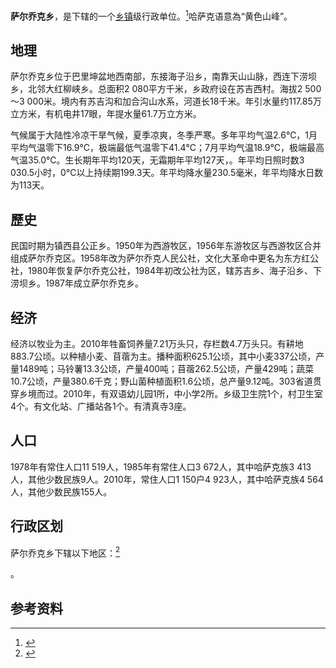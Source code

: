 {{中国乡级行政区|65/22/22/200/000}}

'''萨尔乔克乡'''，是{{PRC admin/fullname|65/22/22/200/000|3}}下辖的一个[[乡镇|乡镇]]级行政单位。<ref>{{PRC admin/ref sgc|{{PRC admin/parent|65/22/22/200/000}}}}</ref>哈萨克语意為“黄色山峰”。

==地理==
萨尔乔克乡位于巴里坤盆地西南部，东接海子沿乡，南靠天山山脉，西连下涝坝乡，北邻大红柳峡乡。总面积2 080平方千米，乡政府设在苏吉西村。海拔2 500～3 000米。境内有苏吉沟和加合沟山水系，河道长18千米。年引水量约117.85万立方米，有机电井17眼，年提水量61.7万立方米。

气候属于大陆性冷凉干旱气候，夏季凉爽，冬季严寒。多年平均气温2.6℃，1月平均气温零下16.9℃，极端最低气温零下41.4℃；7月平均气温18.9℃，极端最高气温35.0℃。生长期年平均120天，无霜期年平均127天，。年平均日照时数3 030.5小时，0℃以上持续期199.3天。年平均降水量230.5毫米，年平均降水日数为113天。

==歷史==
民国时期为镇西县公正乡。1950年为西游牧区，1956年东游牧区与西游牧区合并组成萨尔乔克区。1958年改为萨尔乔克人民公社，文化大革命中更名为东方红公社，1980年恢复萨尔乔克公社，1984年初改公社为区，辖苏吉乡、海子沿乡、下涝坝乡。1987年成立萨尔乔克乡。

==经济==
经济以牧业为主。2010年牲畜饲养量7.21万头只，存栏数4.7万头只。有耕地883.7公顷。以种植小麦、苜蓿为主。播种面积625.1公顷，其中小麦337公顷，产量1489吨；马铃薯13.3公顷，产量400吨；苜蓿262.5公顷，产量429吨；蔬菜10.7公顷，产量380.6千克；野山菌种植面积1.6公顷，总产量9.12吨。303省道贯穿乡境而过。2010年，有双语幼儿园1所，中小学2所。乡级卫生院1个，村卫生室4个。有文化站、广播站各1个。有清真寺3座。

==人口==
1978年有常住人口11 519人，1985年有常住人口3 672人，其中哈萨克族3 413人，其他少数民族9人。2010年，常住人口1 150户4 923人，其中哈萨克族4 564人，其他少数民族155人。

== 行政区划 ==

萨尔乔克乡下辖以下地区：<ref>{{PRC admin/ref sgc|65/22/22/200/000}}</ref>

{{PRC admin/children|65/22/22/200/000}}。

== 参考资料 ==

{{reflist}}

{{行政区划小作品}}
{{PRC admin/navcat|65/22/22/200/000}}